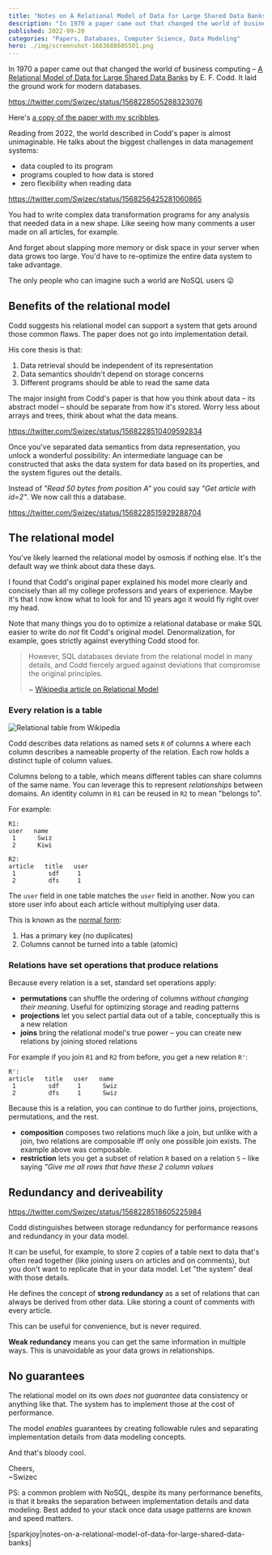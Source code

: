 ```yaml
---
title: "Notes on A Relational Model of Data for Large Shared Data Banks"
description: "In 1970 a paper came out that changed the world of business computing. It laid the ground work for modern databases."
published: 2022-09-20
categories: "Papers, Databases, Computer Science, Data Modeling"
hero: ./img/screenshot-1663688605501.png
---
```


In 1970 a paper came out that changed the world of business computing – [A Relational Model of Data for Large Shared Data Banks](https://www.seas.upenn.edu/~zives/03f/cis550/codd.pdf) by E. F. Codd. It laid the ground work for modern databases.

https://twitter.com/Swizec/status/1568228505288323076

Here's [a copy of the paper with my scribbles](https://swizec.com/blog/A%20relational%20model%20of%20data%20for%20large%20banks.pdf).

Reading from 2022, the world described in Codd's paper is almost unimaginable. He talks about the biggest challenges in data management systems:

- data coupled to its program
- programs coupled to how data is stored
- zero flexibility when reading data

https://twitter.com/Swizec/status/1568256425281060865

You had to write complex data transformation programs for any analysis that needed data in a new shape. Like seeing how many comments a user made on all articles, for example.

And forget about slapping more memory or disk space in your server when data grows too large. You'd have to re-optimize the entire data system to take advantage.

The only people who can imagine such a world are NoSQL users 😛

## Benefits of the relational model

Codd suggests his relational model can support a system that gets around those common flaws. The paper does not go into implementation detail.

His core thesis is that:

1. Data retrieval should be independent of its representation
2. Data semantics shouldn't depend on storage concerns
3. Different programs should be able to read the same data

The major insight from Codd's paper is that how you think about data – its abstract model – should be separate from how it's stored. Worry less about arrays and trees, think about what the data means.

https://twitter.com/Swizec/status/1568228510409592834

Once you've separated data semantics from data representation, you unlock a wonderful possibility: An intermediate language can be constructed that asks the data system for data based on its properties, and the system figures out the details.

Instead of _"Read 50 bytes from position A"_ you could say _"Get article with id=2"_. We now call this a database.

https://twitter.com/Swizec/status/1568228515929288704

## The relational model

You've likely learned the relational model by osmosis if nothing else. It's the default way we think about data these days.

I found that Codd's original paper explained his model more clearly and concisely than all my college professors and years of experience. Maybe it's that I now know what to look for and 10 years ago it would fly right over my head.

Note that many things you do to optimize a relational database or make SQL easier to write do _not_ fit Codd's original model. Denormalization, for example, goes strictly against everything Codd stood for.

> However, SQL databases deviate from the relational model in many details, and Codd fiercely argued against deviations that compromise the original principles.
>
> ~ [Wikipedia article on Relational Model](https://en.wikipedia.org/wiki/Relational_model)

### Every relation is a table

![Relational table from Wikipedia](https://upload.wikimedia.org/wikipedia/commons/8/8d/Relational_model_concepts.png)

Codd describes data relations as named sets `R` of columns `A` where each column describes a nameable property of the relation. Each row holds a distinct tuple of column values.

Columns belong to a table, which means different tables can share columns of the same name. You can leverage this to represent _relationships_ between domains. An identity column in `R1` can be reused in `R2` to mean "belongs to".

For example:

```
R1:
user   name
 1      Swiz
 2      Kiwi

R2:
article   title   user
 1         sdf     1
 2         dfs     1
```

The `user` field in one table matches the `user` field in another. Now you can store user info about each article without multiplying user data.

This is known as the [normal form](https://en.wikipedia.org/wiki/Database_normalization#Normal_forms):

1. Has a primary key (no duplicates)
2. Columns cannot be turned into a table (atomic)

### Relations have set operations that produce relations

Because every relation is a set, standard set operations apply:

- **permutations** can shuffle the ordering of columns _without changing their meaning_. Useful for optimizing storage and reading patterns
- **projections** let you select partial data out of a table, conceptually this is a new relation
- **joins** bring the relational model's true power – you can create new relations by joining stored relations

For example if you join `R1` and `R2` from before, you get a new relation `R'`:

```
R':
article   title   user   name
 1         sdf     1      Swiz
 2         dfs     1      Swiz
```

Because this is a relation, you can continue to do further joins, projections, permutations, and the rest.

- **composition** composes two relations much like a join, but unlike with a join, two relations are composable iff only one possible join exists. The example above was composable.
- **restriction** lets you get a subset of relation `R` based on a relation `S` – like saying _"Give me all rows that have these 2 column values_

## Redundancy and deriveability

https://twitter.com/Swizec/status/1568228518605225984

Codd distinguishes between storage redundancy for performance reasons and redundancy in your data model.

It can be useful, for example, to store 2 copies of a table next to data that's often read together (like joining users on articles and on comments), but you don't want to replicate that in your data model. Let "the system" deal with those details.

He defines the concept of **strong redundancy** as a set of relations that can always be derived from other data. Like storing a count of comments with every article.

This can be useful for convenience, but is never required.

**Weak redundancy** means you can get the same information in multiple ways. This is unavoidable as your data grows in relationships.

## No guarantees

The relational model on its own _does not guarantee_ data consistency or anything like that. The system has to implement those at the cost of performance.

The model _enables_ guarantees by creating followable rules and separating implementation details from data modeling concepts.

And that's bloody cool.

Cheers,<br/>
~Swizec

PS: a common problem with NoSQL, despite its many performance benefits, is that it breaks the separation between implementation details and data modeling. Best added to your stack once data usage patterns are known and speed matters.

[sparkjoy|notes-on-a-relational-model-of-data-for-large-shared-data-banks]
